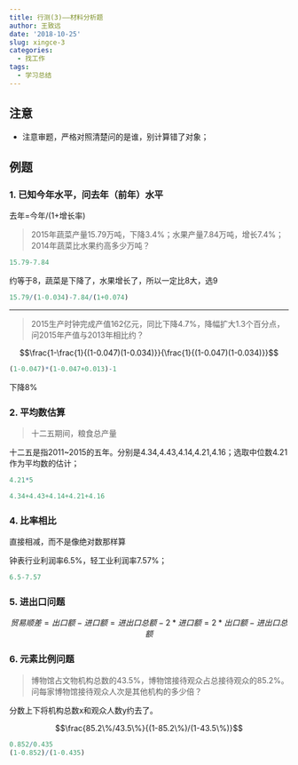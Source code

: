 ```yaml
---
title: 行测(3)——材料分析题
author: 王致远
date: '2018-10-25'
slug: xingce-3
categories:
  - 找工作
tags:
  - 学习总结
---
```


## 注意

- 注意审题，严格对照清楚问的是谁，别计算错了对象；



## 例题

### 1. 已知今年水平，问去年（前年）水平

去年=今年/(1+增长率)

> 2015年蔬菜产量15.79万吨，下降3.4%；水果产量7.84万吨，增长7.4%；2014年蔬菜比水果约高多少万吨？

```r
15.79-7.84
```

约等于8，蔬菜是下降了，水果增长了，所以一定比8大，选9

```r
15.79/(1-0.034)-7.84/(1+0.074)
```

----

> 2015生产时钟完成产值162亿元，同比下降4.7%，降幅扩大1.3个百分点，问2015年产值与2013年相比约？

$$\frac{1-\frac{1}{(1-0.047)(1-0.034)}}{\frac{1}{(1-0.047)(1-0.034)}}$$

```r
(1-0.047)*(1-0.047+0.013)-1
```

下降8%

### 2. 平均数估算

> 十二五期间，粮食总产量

十二五是指2011~2015的五年。分别是4.34,4.43,4.14,4.21,4.16；选取中位数4.21作为平均数的估计；

```r
4.21*5
```

```r
4.34+4.43+4.14+4.21+4.16
```

### 4. 比率相比

直接相减，而不是像绝对数那样算

钟表行业利润率6.5%，轻工业利润率7.57%；

```r
6.5-7.57
```

### 5. 进出口问题

$$贸易顺差=出口额-进口额=进出口总额-2*进口额=2*出口额-进出口总额$$

### 6. 元素比例问题

> 博物馆占文物机构总数的43.5%，博物馆接待观众占总接待观众的85.2%。问每家博物馆接待观众人次是其他机构的多少倍？

分数上下将机构总数x和观众人数y约去了。

$$\frac{85.2\%/43.5\%}{(1-85.2\%)/(1-43.5\%)}$$

```r
0.852/0.435
(1-0.852)/(1-0.435)
```


